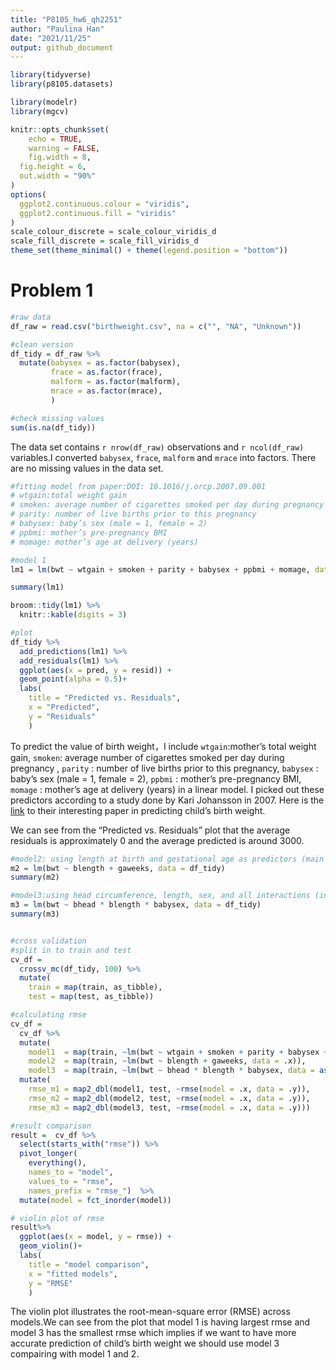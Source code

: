 ```yaml
---
title: "P8105_hw6_qh2251"
author: "Paulina Han"
date: "2021/11/25"
output: github_document
---
```


```r
library(tidyverse)
library(p8105.datasets)

library(modelr)
library(mgcv)

knitr::opts_chunk$set(
	echo = TRUE,
	warning = FALSE,
	fig.width = 8, 
  fig.height = 6,
  out.width = "90%"
)
options(
  ggplot2.continuous.colour = "viridis",
  ggplot2.continuous.fill = "viridis"
)
scale_colour_discrete = scale_colour_viridis_d
scale_fill_discrete = scale_fill_viridis_d
theme_set(theme_minimal() + theme(legend.position = "bottom"))
```

# Problem 1

```r
#raw data
df_raw = read.csv("birthweight.csv", na = c("", "NA", "Unknown"))

#clean version
df_tidy = df_raw %>% 
  mutate(babysex = as.factor(babysex),
         frace = as.factor(frace),
         malform = as.factor(malform),
         mrace = as.factor(mrace),
         ) 

#check missing values  
sum(is.na(df_tidy))

```

The data set contains `r nrow(df_raw)` observations and `r ncol(df_raw)` variables.I converted `babysex`, `frace`, `malform` and `mrace` into factors. There are no missing values in the data set.


```r
#fitting model from paper:DOI: 10.1016/j.orcp.2007.09.001
# wtgain:total weight gain
# smoken: average number of cigarettes smoked per day during pregnancy
# parity: number of live births prior to this pregnancy
# babysex: baby’s sex (male = 1, female = 2)
# ppbmi: mother’s pre-pregnancy BMI
# momage: mother’s age at delivery (years)

#model 1 
lm1 = lm(bwt ~ wtgain + smoken + parity + babysex + ppbmi + momage, data = df_tidy)

summary(lm1)

broom::tidy(lm1) %>% 
  knitr::kable(digits = 3)

#plot 
df_tidy %>% 
  add_predictions(lm1) %>% 
  add_residuals(lm1) %>% 
  ggplot(aes(x = pred, y = resid)) + 
  geom_point(alpha = 0.5)+
  labs(
    title = "Predicted vs. Residuals",
    x = "Predicted",
    y = "Residuals"
    ) 
```

To predict the value of birth weight，I include `wtgain`:mother's total weight gain, `smoken`: average number of cigarettes smoked per day during pregnancy , `parity` : number of live births prior to this pregnancy, `babysex` : baby’s sex (male = 1, female = 2), `ppbmi` : mother’s pre-pregnancy BMI, `momage` : mother’s age at delivery (years) in a linear model. I picked out these predictors according to a study done by Kari Johansson in 2007. Here is the [link](https://www.sciencedirect.com/science/article/pii/S1871403X07000622?via%3Dihub) to their interesting paper in predicting child's birth weight.

We can see from the "Predicted vs. Residuals" plot that the average residuals is approximately 0 and the average predicted is around 3000.

```r
#model2: using length at birth and gestational age as predictors (main effects only)
m2 = lm(bwt ~ blength + gaweeks, data = df_tidy) 
summary(m2)

#model3:using head circumference, length, sex, and all interactions (including the three-way interaction) between these
m3 = lm(bwt ~ bhead * blength * babysex, data = df_tidy) 
summary(m3)


#cross validation
#split in to train and test
cv_df =
  crossv_mc(df_tidy, 100) %>% 
  mutate(
    train = map(train, as_tibble),
    test = map(test, as_tibble))

#calculating rmse
cv_df = 
  cv_df %>% 
  mutate(
    model1  = map(train, ~lm(bwt ~ wtgain + smoken + parity + babysex + ppbmi + momage, data = .x)),
    model2  = map(train, ~lm(bwt ~ blength + gaweeks, data = .x)),
    model3  = map(train, ~lm(bwt ~ bhead * blength * babysex, data = as_tibble(.x)))) %>% 
  mutate(
    rmse_m1 = map2_dbl(model1, test, ~rmse(model = .x, data = .y)),
    rmse_m2 = map2_dbl(model2, test, ~rmse(model = .x, data = .y)),
    rmse_m3 = map2_dbl(model3, test, ~rmse(model = .x, data = .y)))

#result comparison
result =  cv_df %>% 
  select(starts_with("rmse")) %>% 
  pivot_longer(
    everything(),
    names_to = "model", 
    values_to = "rmse",
    names_prefix = "rmse_")  %>% 
  mutate(model = fct_inorder(model)) 

# violin plot of rmse
result%>% 
  ggplot(aes(x = model, y = rmse)) + 
  geom_violin()+
  labs(
    title = "model comparison",
    x = "fitted models",
    y = "RMSE"
    ) 

```

The violin plot illustrates the root-mean-square error (RMSE) across models.We can see from the plot that model 1 is having largest rmse and model 3 has the smallest rmse which implies if we want to have more accurate prediction of child's birth weight we should use model 3 compairing with model 1 and 2.
